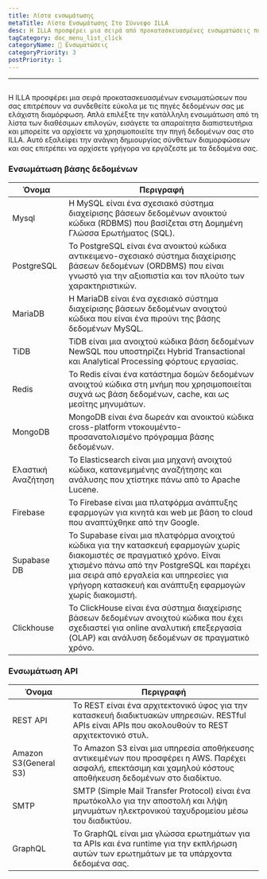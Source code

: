 ```yaml
---
title: Λίστα ενσωμάτωσης
metaTitle: Λίστα Ενσωμάτωσης Στο Σύννεφο ILLA
desc: Η ILLA προσφέρει μια σειρά από προκατασκευασμένες ενσωματώσεις που σας επιτρέπουν να συνδεθείτε εύκολα με τις πηγές δεδομένων σας με ελάχιστη διαμόρφωση
tagCategory: doc_menu_list_click
categoryName: 🔨 Ενσωματώσεις
categoryPriority: 3
postPriority: 1
---
```


* * *

## <Heading hidden>Λίστα ενσωμάτωσης</Heading>

Η ILLA προσφέρει μια σειρά προκατασκευασμένων ενσωματώσεων που σας επιτρέπουν να συνδεθείτε εύκολα με τις πηγές δεδομένων σας με ελάχιστη διαμόρφωση. Απλά επιλέξτε την κατάλληλη ενσωμάτωση από τη λίστα των διαθέσιμων επιλογών, εισάγετε τα απαραίτητα διαπιστευτήρια και μπορείτε να αρχίσετε να χρησιμοποιείτε την πηγή δεδομένων σας στο ILLA. Αυτό εξαλείφει την ανάγκη δημιουργίας σύνθετων διαμορφώσεων και σας επιτρέπει να αρχίσετε γρήγορα να εργάζεστε με τα δεδομένα σας.

### Ενσωμάτωση βάσης δεδομένων

| Όνομα              | Περιγραφή                                                                                                                                                                                                                                                                 |
| ------------------ | ------------------------------------------------------------------------------------------------------------------------------------------------------------------------------------------------------------------------------------------------------------------------- |
| Mysql              | Η MySQL είναι ένα σχεσιακό σύστημα διαχείρισης βάσεων δεδομένων ανοικτού κώδικα (RDBMS) που βασίζεται στη Δομημένη Γλώσσα Ερωτήματος (SQL).                                                                                                                               |
| PostgreSQL         | Το PostgreSQL είναι ένα ανοικτού κώδικα αντικειμενο-σχεσιακό σύστημα διαχείρισης βάσεων δεδομένων (ORDBMS) που είναι γνωστό για την αξιοπιστία και τον πλούτο των χαρακτηριστικών.                                                                                        |
| MariaDB            | Η MariaDB είναι ένα σχεσιακό σύστημα διαχείρισης βάσεων δεδομένων ανοιχτού κώδικα που είναι ένα πιρούνι της βάσης δεδομένων MySQL.                                                                                                                                        |
| TiDB               | TiDB είναι μια ανοιχτού κώδικα βάση δεδομένων NewSQL που υποστηρίζει Hybrid Transactional και Analytical Processing φόρτους εργασίας.                                                                                                                                     |
| Redis              | Το Redis είναι ένα κατάστημα δομών δεδομένων ανοιχτού κώδικα στη μνήμη που χρησιμοποιείται συχνά ως βάση δεδομένων, cache, και ως μεσίτης μηνυμάτων.                                                                                                                      |
| MongoDB            | MongoDB είναι ένα δωρεάν και ανοικτού κώδικα cross-platform ντοκουμέντο-προσανατολισμένο πρόγραμμα βάσης δεδομένων.                                                                                                                                                       |
| Ελαστική Αναζήτηση | Το Elasticsearch είναι μια μηχανή ανοιχτού κώδικα, κατανεμημένης αναζήτησης και ανάλυσης που χτίστηκε πάνω από το Apache Lucene.                                                                                                                                          |
| Firebase           | Το Firebase είναι μια πλατφόρμα ανάπτυξης εφαρμογών για κινητά και web με βάση το cloud που αναπτύχθηκε από την Google.                                                                                                                                                   |
| Supabase DB        | Το Supabase είναι μια πλατφόρμα ανοιχτού κώδικα για την κατασκευή εφαρμογών χωρίς διακομιστές σε πραγματικό χρόνο. Είναι χτισμένο πάνω από την PostgreSQL και παρέχει μια σειρά από εργαλεία και υπηρεσίες για γρήγορη κατασκευή και ανάπτυξη εφαρμογών χωρίς διακομιστή. |
| Clickhouse         | Το ClickHouse είναι ένα σύστημα διαχείρισης βάσεων δεδομένων ανοιχτού κώδικα που έχει σχεδιαστεί για online αναλυτική επεξεργασία (OLAP) και ανάλυση δεδομένων σε πραγματικό χρόνο.                                                                                       |

### Ενσωμάτωση API

| Όνομα                 | Περιγραφή                                                                                                                                                        |
| --------------------- | ---------------------------------------------------------------------------------------------------------------------------------------------------------------- |
| REST API              | Το REST είναι ένα αρχιτεκτονικό ύφος για την κατασκευή διαδικτυακών υπηρεσιών. RESTful APIs είναι APIs που ακολουθούν το REST αρχιτεκτονικό στυλ.                |
| Amazon S3(General S3) | Το Amazon S3 είναι μια υπηρεσία αποθήκευσης αντικειμένων που προσφέρει η AWS. Παρέχει ασφαλή, επεκτάσιμη και χαμηλού κόστους αποθήκευση δεδομένων στο διαδίκτυο. |
| SMTP                  | SMTP (Simple Mail Transfer Protocol) είναι ένα πρωτόκολλο για την αποστολή και λήψη μηνυμάτων ηλεκτρονικού ταχυδρομείου μέσω του διαδικτύου.                     |
| GraphQL               | Το GraphQL είναι μια γλώσσα ερωτημάτων για τα APIs και ένα runtime για την εκπλήρωση αυτών των ερωτημάτων με τα υπάρχοντα δεδομένα σας.                          |
